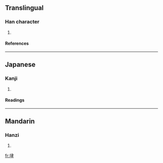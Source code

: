 ==Translingual==
===Han character===
{{Han char|rn=32|rad=土|as=06|sn=9|four=4510<sub>7</sub>|canj=土中手 (GLQ)}}
# {{defn|Han}}
====References====
{{Han ref|kx=0227.330|dkj=05034|hdz=10442.060|uh=578F|ud=22415|bh=CE5A|bd=52826}}
----
==Japanese==
===Kanji===
{{ja-kanji|grade=|rs=土06}}
# {{defn|Japanese}} 
====Readings====
{{ja-readings|on=[[ろつ]] (rotsu), [[ろち]] (rochi)|kun=}}
----
==Mandarin==
===Hanzi===
{{cmn-hanzi|pin=[[lù]] (lu4)|wg=lu<sup>4</sup>}}
# {{defn|Mandarin}}

[[fr:垏]]